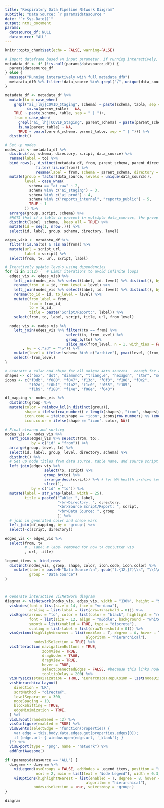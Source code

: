 ```yaml
---
title: "Respiratory Data Pipeline Network Diagram"
subtitle: "Data Source: `r params$datasource`"
date: "`r Sys.Date()`"
output: html_document
params:
  datasource_df: NULL
  datasource: "ALL"
---
```


```r
knitr::opts_chunk$set(echo = FALSE, warning=FALSE)

# Import dataframe based on input parameter. If running interactively, then import from setup script
metadata_df <- if (!is.null(params$datasource_df)) {
  params$datasource_df
} else {
  message("Running interactively with full metadata_df0")
  metadata_df0 %>% filter(!data_source %in% grepl("/", unique(data_source)))
}

metadata_df <- metadata_df %>%
  mutate(to = case_when(
    grepl("ai_|lhj|COVID_Staging", schema) ~ paste(schema, table, sep = "."),
          is.na(parent_table) ~ NA,
    TRUE ~ paste(schema, table, sep = " | ")),
    from = case_when(
      grepl("ai_|lhj|COVID_Staging", parent_schema) ~ paste(parent_schema, parent_table, sep = "."),
      is.na(parent_table) ~ NA,
      TRUE ~ paste(parent_schema, parent_table, sep = " | "))) %>% 
  distinct()

# Set up nodes
nodes_vis <- metadata_df %>%
  distinct(to, schema, directory, script, data_source) %>%
  rename(label = to) %>%
  bind_rows(., distinct(metadata_df, from, parent_schema, parent_directory, script, data_source) %>% 
              filter(!is.na(from)) %>%
              rename(label = from, schema = parent_schema, directory = parent_directory))  %>%
  mutate(group = factor(data_source, levels = unique(data_source)),
         level = case_when(
           schema == "ai_raw" ~ 2,
           schema %in% c("ai_staging") ~ 3,
           schema %in% c("ai_prod") ~ 4,
           schema %in% c("reports_internal", "reports_public") ~ 5,
           TRUE ~ 1
         )) %>%
  arrange(group, script, schema) %>%
  #NOTE that if a table is present in multiple data_sources, the group assigned depends on the original order
  distinct(label, schema, .keep_all = TRUE) %>% 
  mutate(id = seq(1, nrow(.))) %>% 
  select(id, label, group, schema, directory, level)

edges_vis0 <- metadata_df %>%
  filter(!is.na(to) & !is.na(from)) %>%
  mutate(url = script_url,
         label = script) %>%
  select(from, to, url, script, label)

# Iteratively update levels using dependencies
for (i in 1:12) {  # Limit iterations to avoid infinite loops
  edges_vis <- edges_vis0 %>%
    left_join(nodes_vis %>% select(label, id, level) %>% distinct(), by = c("from" = "label")) %>%
    rename(from_id = id, from_level = level) %>%
    left_join(nodes_vis %>% select(label, id, level) %>% distinct(), by = c("to" = "label")) %>%
    rename(to_id = id, to_level = level) %>%
    mutate(from_label = from,
           from = from_id,
           to = to_id,
           title = paste("Script/Report:", label)) %>%
    select(from, to, label, script, title, url, from_level)

  nodes_vis <- nodes_vis %>%
    left_join(edges_vis %>% filter(!to == from) %>% 
                            select(to, from_level) %>% 
                            group_by(to) %>% 
                            slice_max(from_level, n = 1, with_ties = FALSE)
        , by = c("id" = "to")) %>%
    mutate(level = ifelse(!schema %in% c("archive"), pmax(level, (from_level + 1), na.rm = TRUE), level)) %>%
    select(-from_level)
}

# Generate a color and shape for all unique data sources - enough for 22 data sources for now
shapes <- c("box", "dot", "diamond", "triangle", "hexagon", "star", "square")
icons <- c("f0db", "f080", "f047", "f13d", "f0f3", "f206", "f0c2",
           "f02d", "f0b1", "f1b2", "f1c0", "f055", "f185",
           "f1b9", "f188", "f14e", "f06e", "f043")

df_mapping <- nodes_vis %>%
  distinct(group) %>%
  mutate(color = rainbow_hcl(n_distinct(group)),
         shape = ifelse(row_number() > length(shapes), "icon", shapes[row_number()]),
         icon.code = ifelse(shape == "icon", icons[row_number() %% length(icons) + 1], NA),
         icon.color = ifelse(shape == "icon", color, NA))

# Final cleanup and sorting
nodes_vis <- nodes_vis %>%
  left_join(edges_vis %>% select(from, to),
            by = c("id" = "from")) %>% 
  arrange(group, level, to) %>% 
  select(id, label, group, level, directory, schema) %>% 
  distinct() %>% 
  # Set up node titles from data source, table name, and source script
  left_join(edges_vis %>% 
                  select(to, script) %>% 
                  group_by(to) %>% 
                  arrange(desc(script)) %>% # for WA Health archive loop specifically
                  slice(1),
            by = c("id" = "to")) %>% 
  mutate(label = str_wrap(label, width = 25),
         title = paste0("Table: ", label,
                        "<br>Directory: ", directory,
                        "<br>Source Script/Report: ", script,
                        "<br>Data Source: ", group
                        )) %>% 
  # join in generated color and shape vars
  left_join(df_mapping, by = "group") %>% 
  select(-c(script, directory))

edges_vis <- edges_vis %>%
  select(from, to
         # , label # label removed for now to declutter vis
         , url, title)

legend_items <- bind_rows(
  distinct(nodes_vis, group, shape, color, icon.code, icon.color) %>%
    mutate(label = paste0("Data Source:\n", gsub("(.{12,}?)\\s", "\\1\n", group)),  # Force line break every ~15 chars
           group = "Data Source")
)

  
```
```r

# Generate interactive visNetwork diagram
diagram <- visNetwork(nodes_vis, edges_vis, width = "130%", height = "900px") %>%
  visNodes(font = list(size = 14, face = "verdana"),
           scaling = list(label = list(drawThreshold = 0))) %>% 
  visEdges(arrows = "to", color = list(color = "black", highlight = "red", hover = "red"),
           font = list(size = 12, align = "middle", background = "white", face = "verdana"),
           smooth = list(enabled = TRUE, type = "discrete"),
           scaling = list(label = list(drawThreshold = 0))) %>%
  visOptions(highlightNearest = list(enabled = T, degree = 8, hover = T, 
                                     algorithm = "hierarchical"), 
             nodesIdSelection = TRUE) %>% 
  visInteraction(navigationButtons = TRUE, 
                 zoomView = TRUE, 
                 dragNodes = TRUE, 
                 dragView = TRUE, 
                 hover = TRUE, 
                 selectConnectedEdges = FALSE, #because this links nodes to edge url
                 tooltipDelay = 200) %>%
  visPhysics(stabilization = TRUE, hierarchicalRepulsion = list(nodeDistance = 150)) %>%
  visHierarchicalLayout(
    direction = "LR", 
    sortMethod = "directed",
    levelSeparation = 300, 
    nodeSpacing = 10,
    blockShifting = TRUE,    
    edgeMinimization = TRUE, 
  ) %>%
  visLayout(randomSeed = 12) %>% 
  visConfigure(enabled = TRUE) %>%
  visEvents(selectEdge = "function(properties) {
    var edge = this.body.data.edges.get(properties.edges[0]);
    if (edge.url) { window.open(edge.url, '_blank'); }
  }") %>% 
  visExport(type = "png", name = "network") %>% 
  addFontAwesome()

if (params$datasource == "ALL") {
  diagram <- diagram %>%
    visLegend(useGroups = FALSE, addNodes = legend_items, position = "right",
              ncol = 2, main = list(text = "Node Legend"), width = 0.3, stepX = 150, stepY = 110) %>%
    visOptions(highlightNearest = list(enabled = T, degree = 8, hover = T,
                                     algorithm = "hierarchical"),
             nodesIdSelection = TRUE, selectedBy = "group")
}

diagram
```


